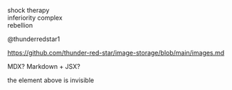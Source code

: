 shock therapy  
inferiority complex  
rebellion  

@thunderredstar1

https://github.com/thunder-red-star/image-storage/blob/main/images.md

<Element text="cool" value="mdx fake">MDX? Markdown + JSX?</Element>

the element above is invisible
